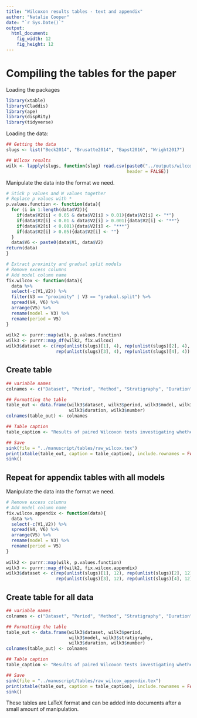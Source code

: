 ```yaml
---
title: "Wilcoxon results tables - text and appendix"
author: "Natalie Cooper"
date: "`r Sys.Date()`"
output:
  html_document:
    fig_width: 12
    fig_height: 12
---
```


# Compiling the tables for the paper

Loading the packages

```r
library(xtable)
library(Claddis)
library(ape)
library(dispRity)
library(tidyverse)
```

Loading the data:

```r
## Getting the data
slugs <- list("Beck2014", "Brusatte2014", "Bapst2016", "Wright2017")

## Wilcox results
wilk <- lapply(slugs, function(slug) read.csv(paste0("../outputs/wilcox.", slug, ".csv"), 
                                              header = FALSE))

```

Manipulate the data into the format we need.

```r
# Stick p values and W values together
# Replace p values with *
p.values.function <- function(data){ 
  for (i in 1:length(data$V2)){
    if(data$V2[i] < 0.05 & data$V2[i] > 0.01){data$V2[i] <- "*"}
    if(data$V2[i] < 0.01 & data$V2[i] > 0.001){data$V2[i] <- "**"}
    if(data$V2[i] < 0.001){data$V2[i] <- "***"}
    if(data$V2[i] > 0.05){data$V2[i] <- ""}
  }
  data$V6 <- paste0(data$V1, data$V2)
return(data)
}

# Extract proximity and gradual split models
# Remove excess columns
# Add model column name
fix.wilcox <- function(data){
  data %>%
  select(-c(V1,V2)) %>%
  filter(V3 == "proximity" | V3 == "gradual.split") %>%
  spread(V4, V6) %>%
  arrange(V5) %>%
  rename(model = V3) %>%
  rename(period = V5)  
}
  
wilk2 <- purrr::map(wilk, p.values.function)
wilk3 <- purrr::map_df(wilk2, fix.wilcox)
wilk3$dataset <- c(rep(unlist(slugs)[1], 4), rep(unlist(slugs)[2], 4), 
                   rep(unlist(slugs)[3], 4), rep(unlist(slugs)[4], 4))

```

## Create table

```r
## variable names
colnames <- c("Dataset", "Period", "Method", "Stratigraphy", "Duration", "Number")

## Formatting the table
table_out <- data.frame(wilk3$dataset, wilk3$period, wilk3$model, wilk3$stratigraphy,
                        wilk3$duration, wilk3$number)
colnames(table_out) <- colnames

## Table caption
table_caption <- "Results of paired Wilcoxon tests investigating whether disparities calculated using time bins are significantly different to those calculated using time-slices. Time-slices used either a  punctuated (‘proximity’ method) or gradual (‘gradual.split’ method) model of evolution. Stratigraphy uses unequal time bins or non-equidistant time-slices, where the width of the bin, or the interval between slices, is equivalent to stratigraphic ages or epochs. Duration uses equal time bins or equidistant time-slices, where the width of the bin, or the interval between slices, is the average duration of stratigraphic ages or epochs in the time frame of the dataset. Number uses equal time bins or equidistant time-slices, where the number of bins, or the number of slices, is the average number of stratigraphic ages or epochs in the time frame of the dataset. P-values were Bonferroni corrected. ***p < 0.001. Results for other time-slicing methods are in the Supporting Information Appendix S2: Table A1."

## Save
sink(file = "../manuscript/tables/raw_wilcox.tex")
print(xtable(table_out, caption = table_caption), include.rownames = FALSE)
sink()
```

## Repeat for appendix tables with all models

Manipulate the data into the format we need.

```r
# Remove excess columns
# Add model column name
fix.wilcox.appendix <- function(data){
  data %>%
  select(-c(V1,V2)) %>%
  spread(V4, V6) %>%
  arrange(V5) %>%
  rename(model = V3) %>%
  rename(period = V5)
}
  
wilk2 <- purrr::map(wilk, p.values.function)
wilk3 <- purrr::map_df(wilk2, fix.wilcox.appendix)
wilk3$dataset <- c(rep(unlist(slugs)[1], 12), rep(unlist(slugs)[2], 12), 
                   rep(unlist(slugs)[3], 12), rep(unlist(slugs)[4], 12))

```

## Create table for all data

```r
## variable names
colnames <- c("Dataset", "Period", "Method", "Stratigraphy", "Duration", "Number")

## Formatting the table
table_out <- data.frame(wilk3$dataset, wilk3$period,
                        wilk3$model, wilk3$stratigraphy,
                        wilk3$duration, wilk3$number)
colnames(table_out) <- colnames

## Table caption
table_caption <- "Results of paired Wilcoxon tests investigating whether disparities calculated using time bins are significantly different to those calculated using time-slices. Time-slices used one of six methods. Stratigraphy uses unequal time bins or non-equidistant time-slices, where the width of the bin, or the interval between slices, is equivalent to stratigraphic ages or epochs. Duration uses equal time bins or equidistant time-slices, where the width of the bin, or the interval between slices, is the average duration of stratigraphic ages or epochs in the time frame of the dataset. Number uses equal time bins or equidistant time-slices, where the number of bins, or the number of slices, is the average number of stratigraphic ages or epochs in the time frame of the dataset. . P-values were Bonferroni corrected. ***p < 0.001."

## Save
sink(file = "../manuscript/tables/raw_wilcox_appendix.tex")
print(xtable(table_out, caption = table_caption), include.rownames = FALSE)
sink()
```

These tables are LaTeX format and can be added into documents after a small amount of manipulation.
